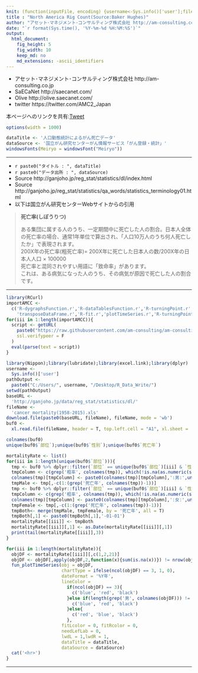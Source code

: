 ```yaml
---
knit: (function(inputFile, encoding) {username<-Sys.info()['user'];fileName<-'defaultPath.csv';pathToFile <-paste0('C:/Users/', username,'/Desktop/pathToCSV/');setwd(pathToFile);buf0<-read.csv(fileName,header = F,skip = 0,stringsAsFactor = F,check.names = F,fileEncoding = 'utf-8');timeStamp<-format(Sys.time(),'%Y%m%d%H%M%S');rmarkdown::render(inputFile, encoding = encoding, output_file = paste0('C:/Users/',username,buf0[2,1],'charts/','am-consulting.co.jp-cancerMortality.html')) })
title : "North America Rig Count(Source:Baker Hughes)"
author: "アセット･マネジメント･コンサルティング株式会社 http://am-consulting.co.jp"
date: "`r format(Sys.time(), '%Y-%m-%d %H:%M:%S')`"
output: 
  html_document:
    fig_height: 5
    fig_width: 10
    keep_md: no
    md_extensions: -ascii_identifiers 
---
```

<link href="http://knowledgevault.saecanet.com/components/rmarkdown-html.css" rel="stylesheet"> 
<script src="http://knowledgevault.saecanet.com/components/JavascriptCode.js"></script>
<style>.main-container {max-width : 1000px;}</style>

- アセット･マネジメント･コンサルティング株式会社 http://am-consulting.co.jp
- SaECaNet http://saecanet.com/
- Olive http://olive.saecanet.com/
- twitter https://twitter.com/AMC2_Japan

本ページへのリンクを共有:<a href="https://twitter.com/share" class="twitter-share-button" data-via="AMC2_Japan" data-size="large">Tweet</a> <script>!function(d,s,id){var js,fjs=d.getElementsByTagName(s)[0],p=/^http:/.test(d.location)?'http':'https';if(!d.getElementById(id)){js=d.createElement(s);js.id=id;js.src=p+'://platform.twitter.com/widgets.js';fjs.parentNode.insertBefore(js,fjs);}}(document, 'script', 'twitter-wjs');</script>

```r
options(width = 1000)
```

```r
dataTitle <- '人口動態統計によるがん死亡データ'
dataSource <- '国立がん研究センターがん情報サービス「がん登録・統計」'
windowsFonts(Meiryo = windowsFont("Meiryo"))
```

***

- `r paste0("タイトル : ", dataTitle)`
- `r paste0("データ出所 : ", dataSource)`
- Source http://ganjoho.jp/reg_stat/statistics/dl/index.html
- Source http://ganjoho.jp/reg_stat/statistics/qa_words/statistics_terminology01.html
- 以下は国立がん研究センターWebサイトからの引用

<blockquote>

<b>死亡率(しぼうりつ)</b><br>

ある集団に属する人のうち、一定期間中に死亡した人の割合。日本人全体の死亡率の場合、通常1年単位で算出され、「人口10万人のうち何人死亡したか」で表現されます。<br>
200X年の死亡率(粗死亡率)= 200X年に死亡した日本人の数/200X年の日本人人口 × 100000<br>
死亡率と混同されやすい用語に「致命率」があります。<br>
これは、ある病気になった人のうち、その病気が原因で死亡した人の割合です。

</blockquote>

***

```r
library(RCurl)
importAMCC <- 
  c('R-dygraphsFunction.r','R-dataTablesFunction.r','R-turningPoint.r',
    'transposeDataFrame.r','R-fit.r','plotTimeSeries.r','R-turningPoint.r','timeSeriesDataFundamentalStatistics.r')
for(iii in 1:length(importAMCC)){
  script <- getURL(
    paste0("https://raw.githubusercontent.com/am-consulting/am-consulting.github.io/master/", importAMCC[iii]),
    ssl.verifypeer = F
  )
  eval(parse(text = script))
}
```

```r
library(Nippon);library(lubridate);library(excel.link);library(dplyr)
username <- 
  Sys.info()['user']
pathOutput <- 
  paste0("C:/Users/", username, "/Desktop/R_Data_Write/")
setwd(pathOutput)
baseURL <- 
  'http://ganjoho.jp/data/reg_stat/statistics/dl/'
fileName <- 
  'cancer_mortality(1958-2015).xls'
download.file(paste0(baseURL, fileName), fileName, mode = 'wb')
buf0 <-
  xl.read.file(fileName, header = T, top.left.cell = "A1", xl.sheet = 'rate', excel.visible = T)
```

```r
colnames(buf0)
unique(buf0$`部位`);unique(buf0$`性別`);unique(buf0$`死亡年`)
```

```r
mortalityRate <- list()
for(iii in 1:length(unique(buf0$`部位`))){
  tmp <- buf0 %>% dplyr::filter(`部位` == unique(buf0$`部位`)[iii] & `性別` == '男')
  tmpColumn <- c(grep('粗率', colnames(tmp)), which(!is.na(as.numeric(substring(colnames(tmp),1,1)))))
  colnames(tmp)[tmpColumn] <- paste0(colnames(tmp)[tmpColumn],':男:',unique(buf0$`部位`)[iii])
  tmpMale <- tmp[,-c(1:(grep('死亡年', colnames(tmp))-1))]
  tmp <- buf0 %>% dplyr::filter(`部位` == unique(buf0$`部位`)[iii] & `性別` == '女')
  tmpColumn <- c(grep('粗率', colnames(tmp)), which(!is.na(as.numeric(substring(colnames(tmp),1,1)))))
  colnames(tmp)[tmpColumn] <- paste0(colnames(tmp)[tmpColumn],':女:',unique(buf0$`部位`)[iii])
  tmpFemale <- tmp[,-c(1:(grep('死亡年', colnames(tmp))-1))]
  tmpBoth<- merge(tmpMale, tmpFemale, by = '死亡年', all = T)
  tmpBoth[,1] <- paste0(tmpBoth[,1],'-01-01')
  mortalityRate[[iii]] <- tmpBoth
  mortalityRate[[iii]][,1] <- as.Date(mortalityRate[[iii]][,1])
  print(tail(mortalityRate[[iii]],3))
}
```

```r
for(iii in 1:length(mortalityRate)){
  objDF <- mortalityRate[[iii]][,c(1,2,21)]
  objDF <- objDF[,apply(objDF,2,function(x){sum(is.na(x))}) != nrow(objDF)]
  fun_plotTimeSeries(obj = objDF, 
                     chartType = ifelse(ncol(objDF) == 3, 1, 0), 
                     dateFormat = '%Y年',
                     lineColor = 
                       if(ncol(objDF) == 3){
                         c('blue', 'red', 'black')
                       }else if(length(grep('男', colnames(objDF))) != 0){
                         c('blue', 'red', 'black')
                       }else{
                         c('red', 'blue', 'black')
                       },
                     fitLcolor = 0, fitRcolor = 0,
                     needLefLab = 0,
                     lwdL = 1,lwdR = 1,
                     dataTitle = dataTitle,
                     dataSource = dataSource)
  cat('<hr>')
}
```

***

<script>MakeNegative();</script>
<script>
  (function(i,s,o,g,r,a,m){i['GoogleAnalyticsObject']=r;i[r]=i[r]||function(){
  (i[r].q=i[r].q||[]).push(arguments)},i[r].l=1*new Date();a=s.createElement(o),
  m=s.getElementsByTagName(o)[0];a.async=1;a.src=g;m.parentNode.insertBefore(a,m)
  })(window,document,'script','https://www.google-analytics.com/analytics.js','ga');

  ga('create', 'UA-3077339-5', 'auto');
  ga('send', 'pageview');

</script>
